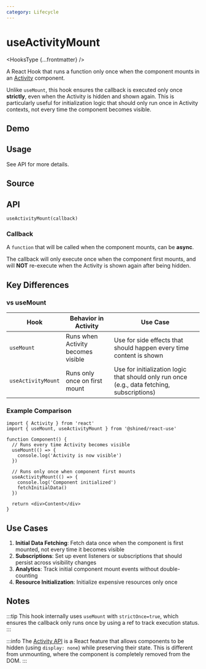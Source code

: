 ```yaml
---
category: Lifecycle
---
```


# useActivityMount


<HooksType {...frontmatter} />

<Since version="v1.13.0" />

A React Hook that runs a function only once when the component mounts in an [Activity](https://react.dev/reference/react/Activity) component.

Unlike `useMount`, this hook ensures the callback is executed only once **strictly**, even when the Activity is hidden and shown again. This is particularly useful for initialization logic that should only run once in Activity contexts, not every time the component becomes visible.

## Demo


<App />

## Usage

See API for more details.

## Source


<Source />

## API

```tsx
useActivityMount(callback)
```

### Callback

A `function` that will be called when the component mounts, can be **async**.

The callback will only execute once when the component first mounts, and will **NOT** re-execute when the Activity is shown again after being hidden.

## Key Differences

### vs useMount

| Hook | Behavior in Activity | Use Case |
|------|---------------------|----------|
| `useMount` | Runs when Activity becomes visible | Use for side effects that should happen every time content is shown |
| `useActivityMount` | Runs only once on first mount | Use for initialization logic that should only run once (e.g., data fetching, subscriptions) |

### Example Comparison

```tsx
import { Activity } from 'react'
import { useMount, useActivityMount } from '@shined/react-use'

function Component() {
  // Runs every time Activity becomes visible
  useMount(() => {
    console.log('Activity is now visible')
  })

  // Runs only once when component first mounts
  useActivityMount(() => {
    console.log('Component initialized')
    fetchInitialData()
  })

  return <div>Content</div>
}
```

## Use Cases

1. **Initial Data Fetching**: Fetch data once when the component is first mounted, not every time it becomes visible
2. **Subscriptions**: Set up event listeners or subscriptions that should persist across visibility changes
3. **Analytics**: Track initial component mount events without double-counting
4. **Resource Initialization**: Initialize expensive resources only once

## Notes

:::tip
This hook internally uses `useMount` with `strictOnce=true`, which ensures the callback only runs once by using a ref to track execution status.
:::

:::info
The [Activity API](https://react.dev/reference/react/Activity) is a React feature that allows components to be hidden (using `display: none`) while preserving their state. This is different from unmounting, where the component is completely removed from the DOM.
:::
